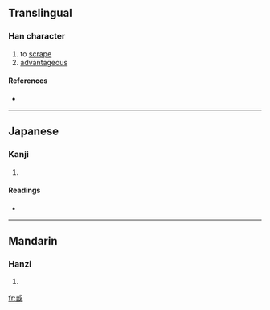 ==Translingual==

===Han character===
{{Han char|rn=62|rad=戈|as=07|sn=11|four=|canj=戈口一土 (IRMG)}}

# to [[scrape]]
# [[advantageous]]

====References====
* {{Han ref|kx=0413.050|dkj=11599|dj=0755.310|hdz=21406.110|uh=621C|ud=25116}}

----

==Japanese==

===Kanji===
{{ja-kanji|grade=|rs=戈07}}

# {{defn|Japanese}}

====Readings====
* {{ja-readings|on=[[てつ]] (tetsu), [[でち]] (dechi)|kun=[[するどい]] (surudoi), [[きる]] (kiru)}}

----

==Mandarin==

===Hanzi===
{{cmn-hanzi|pin=[[dié]] ([[die2]])|wg=tieh<sup>2</sup>}}

# {{defn|Mandarin}}

[[fr:戜]]